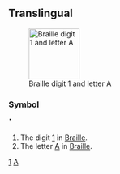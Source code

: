 ==Translingual==
[[Image:Braille A1.svg|thumb|100px|Braille digit 1 and letter A]]
===Symbol===
'''⠁'''

# The digit [[1]] in [[Braille]].
# The letter [[A]] in [[Braille]].

[[Category:Braille digits|1]]
[[Category:Braille letters|A]]